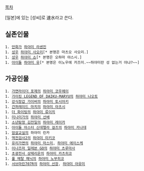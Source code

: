 [[목차]]

[일본]에 있는 [성씨]로 速水라고 쓴다.

== 실존인물 ==
 1. [[만화가]] [[하야미 라센진]]
 1. [[성우]] [[하야미 사오리]][* 본명은 마츠오 사오리.]
 1. [[성우]] [[하야미 쇼]][* 본명은 오하마 야스시.]
 1. [[아이돌]] [[하야미 유]][* 본명은 이노우에 카즈미.~~하야미란 성 없는거 아냐?~~]
== 가공인물 ==
 1. [[가면라이더 포제]]의 [[하야미 코우헤이]]
 1. [[가이킹 LEGEND OF DAIKU-MARYU]]의 [[하야미 나오토]]
 1. [[강식장갑 가이버]]의 [[하야미 토시아키]] 
 1. [[건퍼레이드 마치]]의 [[하야미 아츠시]]
 1. [[더 화이팅]]의 [[하야미 류이치]]
 1. [[미나미가]]의 [[하야미 선배]]
 1. [[소년탐정 김전일]]의 [[하야미 레이카]]
 1. [[아이돌 마스터 신데렐라 걸즈]]의 [[하야미 카나데]]
 1. [[암살교실]]의 하야미 린카
 1. [[역전검사2]]의 [[하야미 미키코]]
 1. [[유리가면]]의 [[하야미 마스미]], [[하야미 에이스케]]
 1. [[이나즈마 일레븐 GO]]의 [[하야미 츠루마사]]
 1. [[초광전사 샹제리온]]의 [[하야미 카츠히코]]
 1. [[풀 메탈 패닉]]의 [[하야미 노부히코]]
 1. [[서브마린707R]]의 [[하야미 선장]], [[하야미 아유미]]
